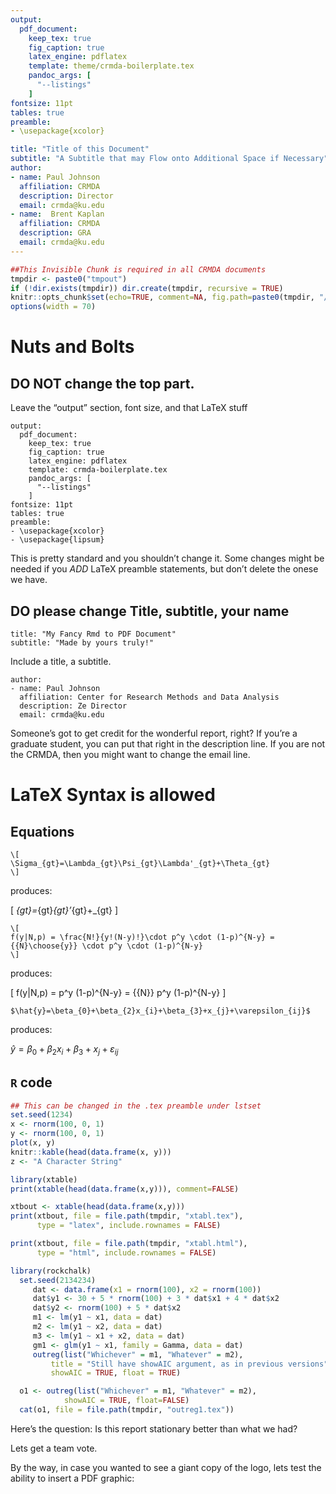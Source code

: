 ```yaml
---
output: 
  pdf_document:
    keep_tex: true
    fig_caption: true
    latex_engine: pdflatex
    template: theme/crmda-boilerplate.tex
    pandoc_args: [
      "--listings"
    ]
fontsize: 11pt
tables: true
preamble:
- \usepackage{xcolor}

title: "Title of this Document"
subtitle: "A Subtitle that may Flow onto Additional Space if Necessary"
author:
- name: Paul Johnson 
  affiliation: CRMDA
  description: Director
  email: crmda@ku.edu
- name:  Brent Kaplan 
  affiliation: CRMDA
  description: GRA
  email: crmda@ku.edu
---
```


```r
##This Invisible Chunk is required in all CRMDA documents
tmpdir <- paste0("tmpout")
if (!dir.exists(tmpdir)) dir.create(tmpdir, recursive = TRUE)
knitr::opts_chunk$set(echo=TRUE, comment=NA, fig.path=paste0(tmpdir, "/p-"))
options(width = 70)
```


# Nuts and Bolts

## DO NOT change the top part.

Leave the "output" section, font size, and that LaTeX stuff

```
output: 
  pdf_document:
    keep_tex: true
    fig_caption: true
    latex_engine: pdflatex
    template: crmda-boilerplate.tex
    pandoc_args: [
      "--listings"
    ]
fontsize: 11pt
tables: true
preamble:
- \usepackage{xcolor}
- \usepackage{lipsum}    
```

This is pretty standard and you shouldn't change it. Some changes might
be needed if you *ADD* LaTeX preamble statements, but don't delete
the onese we have.

## DO please change Title, subtitle, your name

```
title: "My Fancy Rmd to PDF Document"
subtitle: "Made by yours truly!"
```
Include a title, a subtitle.

```
author:
- name: Paul Johnson
  affiliation: Center for Research Methods and Data Analysis
  description: Ze Director
  email: crmda@ku.edu
```

Someone's got to get credit for the wonderful report, right? If you're a graduate student, you can put that right in the description line. If you are not the CRMDA, then you might want to change the email line.


# LaTeX Syntax is allowed

## Equations

```
\[
\Sigma_{gt}=\Lambda_{gt}\Psi_{gt}\Lambda'_{gt}+\Theta_{gt}
\]
```

produces:

\[
\Sigma_{gt}=\Lambda_{gt}\Psi_{gt}\Lambda'_{gt}+\Theta_{gt}
\]

```
\[
f(y|N,p) = \frac{N!}{y!(N-y)!}\cdot p^y \cdot (1-p)^{N-y} = {{N}\choose{y}} \cdot p^y \cdot (1-p)^{N-y}
\]
```

produces:

\[
f(y|N,p) = \frac{N!}{y!(N-y)!}\cdot p^y \cdot (1-p)^{N-y} = {{N}\choose{y}} \cdot p^y \cdot (1-p)^{N-y}
\]

```
$\hat{y}=\beta_{0}+\beta_{2}x_{i}+\beta_{3}+x_{j}+\varepsilon_{ij}$
```

produces:

$\hat{y}=\beta_{0}+\beta_{2}x_{i}+\beta_{3}+x_{j}+\varepsilon_{ij}$

## ```R``` code 

```r
## This can be changed in the .tex preamble under lstset
set.seed(1234)
x <- rnorm(100, 0, 1)
y <- rnorm(100, 0, 1)
plot(x, y)
knitr::kable(head(data.frame(x, y)))
z <- "A Character String"
```

```r
library(xtable)
print(xtable(head(data.frame(x,y))), comment=FALSE)
```

```r
xtbout <- xtable(head(data.frame(x,y)))
print(xtbout, file = file.path(tmpdir, "xtabl.tex"),
      type = "latex", include.rownames = FALSE)
```

```r
print(xtbout, file = file.path(tmpdir, "xtabl.html"),
      type = "html", include.rownames = FALSE)
```	

```r
library(rockchalk)
  set.seed(2134234)
     dat <- data.frame(x1 = rnorm(100), x2 = rnorm(100))
     dat$y1 <- 30 + 5 * rnorm(100) + 3 * dat$x1 + 4 * dat$x2
     dat$y2 <- rnorm(100) + 5 * dat$x2
     m1 <- lm(y1 ~ x1, data = dat)
     m2 <- lm(y1 ~ x2, data = dat)
     m3 <- lm(y1 ~ x1 + x2, data = dat)
     gm1 <- glm(y1 ~ x1, family = Gamma, data = dat)
     outreg(list("Whichever" = m1, "Whatever" = m2),
         title = "Still have showAIC argument, as in previous versions",
         showAIC = TRUE, float = TRUE)   

```     

```r
  o1 <- outreg(list("Whichever" = m1, "Whatever" = m2),
            showAIC = TRUE, float=FALSE)
  cat(o1, file = file.path(tmpdir, "outreg1.tex"))
```

\begin{center}
\input{"tmpout/outreg1.tex"}
\end{center}

Here's the question: Is this report stationary better than what we
had? 

Lets get a team vote.

By the way, in case you wanted to see a giant copy of the logo, lets
test the ability to insert a PDF graphic:

\includegraphics[width=4in]{"theme/CRMDA_logo"}
